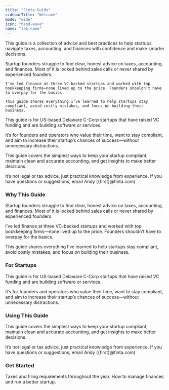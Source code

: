 ```yaml
---
title: "Finta Guide"
sidebarTitle: "Welcome"
mode: "wide"
icon: "hand-wave"
name: "tab name"
---
```


This guide is a collection of advice and best practices to help startups navigate taxes, accounting, and finances with confidence and make smarter decisions.


<AccordionGroup>
  <Accordion title="Why This Guide">
    Startup founders struggle to find clear, honest advice on taxes, accounting, and finances. Most of it is locked behind sales calls or never shared by experienced founders.
    
    I’ve led finance at three VC-backed startups and worked with top bookkeeping firms—none lived up to the price. Founders shouldn’t have to overpay for the basics.
    
    This guide shares everything I’ve learned to help startups stay compliant, avoid costly mistakes, and focus on building their business.
  </Accordion>

  <Accordion title="For Startups" icon="alien-8bit">
    This guide is for US-based Delaware C-Corp startups that have raised VC funding and are building software or services.

It’s for founders and operators who value their time, want to stay compliant, and aim to increase their startup’s chances of success—without unnecessary distractions.
  </Accordion>

  <Accordion title="Using This Guide">
This guide covers the simplest ways to keep your startup compliant, maintain clean and accurate accounting, and get insights to make better decisions.

It’s not legal or tax advice, just practical knowledge from experience. If you have questions or suggestions, email Andy ({first}@finta.com)
  </Accordion>
</AccordionGroup>

### Why This Guide
Startup founders struggle to find clear, honest advice on taxes, accounting, and finances. Most of it is locked behind sales calls or never shared by experienced founders.

I’ve led finance at three VC-backed startups and worked with top bookkeeping firms—none lived up to the price. Founders shouldn’t have to overpay for the basics.

This guide shares everything I’ve learned to help startups stay compliant, avoid costly mistakes, and focus on building their business.

### For Startups
This guide is for US-based Delaware C-Corp startups that have raised VC funding and are building software or services.

It’s for founders and operators who value their time, want to stay compliant, and aim to increase their startup’s chances of success—without unnecessary distractions.

### Using This Guide
This guide covers the simplest ways to keep your startup compliant, maintain clean and accurate accounting, and get insights to make better decisions.

It’s not legal or tax advice, just practical knowledge from experience. If you have questions or suggestions, email Andy ({first}@finta.com)


### Get Started
<CardGroup cols={2}>
  <Card title="Compliance Deadlines" icon="calendar" href="/deadlines">
    Taxes and filing requirements throughout the year.
  </Card>

  <Card title="Best Practices" icon="award" href="/stack">
    How to manage finances and run a better startup.
  </Card>
</CardGroup>